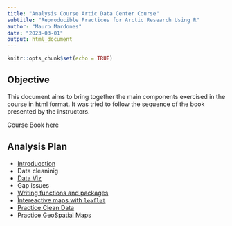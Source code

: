 ```yaml
---
title: "Analysis Course Artic Data Center Course"
subtitle: "Reproducible Practices for Arctic Research Using R"
author: "Mauro Mardones"
date: "2023-03-01"
output: html_document
---
```



```r
knitr::opts_chunk$set(echo = TRUE)
```

## Objective

This document aims to bring together the main components exercised in the course in html format. It was tried to follow the sequence of the book presented by the instructors.

 Course Book [here](https://learning.nceas.ucsb.edu/2023-02-arctic/index.html)

## Analysis Plan


- [Introducction](Practice-1-RMD.html)
- Data cleaninig
- [Data Viz](DataViz.html) 
- Gap issues
- [Writing functions and packages](Function-And-Packages.html)
- [Ìntereactive maps with `leaflet`](Interactive_Plot.html)
- [Practice Clean Data](Practice_Clean_Manipulation.html) 
- [Practice GeoSpatial Maps](Practice_GeoSpatial_Analysis.html)